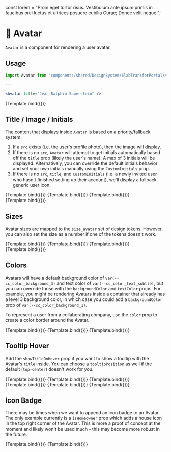 
<Meta title="Avatar" component={Avatar} />

const lorem =
  "Proin eget tortor risus. Vestibulum ante ipsum primis in faucibus orci luctus et ultrices posuere cubilia Curae; Donec velit neque.";

# 📢 Avatar

`Avatar` is a component for rendering a user avatar.

## Usage

```jsx
import Avatar from 'components/shared/DesignSystem/SlabTransferPortal/Avatar';

---

<Avatar title="Jean-Ralphio Saperstein" />
```

<Canvas>
  <Story
    name="default"
    args={{
      title: "Jean-Ralphio Saperstein",
      style: {"margin": '32px auto'}
    }}
  >
    {Template.bind({})}
  </Story>
</Canvas>

<ArgsTable story="default" />

## Title / Image / Initials

The content that displays inside `Avatar` is based on a priority/fallback system.
1. If a `src` exists (i.e. the user's profile photo), then the image will display.
1. If there is no `src`, `Avatar` will attempt to get initials automatically based off the `title` prop (likely the user's name). A max of 3 initials will be displayed. Alternatively, you can override the default initials behavior and set your own initials manually using the `CustomInitials` prop.
1. If there is no `src`, `title`, and `CustomInitials` (i.e. a newly invited user who hasn't finished setting up their account), we'll display a fallback generic user icon.

<Canvas>
  <Story
    name="with profile photo"
    args={{
      title: "Jean-Ralphio Saperstein",
      src: "https://img.companycam.com/dFawdteZ9ZZFSk7UQpo5XPHzNP_2cKJwM6TLGJylMiE/rs:fit:300:300/q:75/aHR0cHM6Ly9jb21w/YW55Y2FtLXBlbmRp/bmcuczMuYW1hem9u/YXdzLmNvbS8xNzk1/YjkwMi0xNDQ2LTQw/ZjgtYTFkZS0zZDIx/MjVjMzZhYTAuanBl/Zw",
    }}
  >
    {Template.bind({})}
  </Story>
  <Story
    name="custom initials"
    args={{
      title: "Jean-Ralphio Saperstein",
      customInitials: "XX"
    }}
  >
    {Template.bind({})}
  </Story>
  <Story
    name="no photo"
    args={{
      title: "Jean-Ralphio Saperstein",
    }}
  >
    {Template.bind({})}
  </Story>
  <Story
    name="blank"
    args={{
    }}
  >
    {Template.bind({})}
  </Story>
</Canvas>

## Sizes
Avatar sizes are mapped to the `size_avatar` set of design tokens. However, you can also set the size as a number if one of the tokens doesn't work.

<Canvas>
  <Story
    name="large"
    args={{
      title: "Jean-Ralphio Saperstein",
      size: "large",
    }}
  >
    {Template.bind({})}
  </Story>
  <Story
    name="medium"
    args={{
      title: "Jean-Ralphio Saperstein",
      size: "medium"
    }}
  >
    {Template.bind({})}
  </Story>
  <Story
    name="small"
    args={{
      title: "Jean-Ralphio Saperstein",
      size: "small"
    }}
  >
    {Template.bind({})}
  </Story>
  <Story
    name="custom size"
    args={{
      title: "Jean-Ralphio Saperstein",
      size: 64,
    }}
  >
    {Template.bind({})}
  </Story>
</Canvas>

## Colors
Avatars will have a default background color of `var(--cc_color_background_3)` and text color of `var(--cc_color_text_subtle)`, but you can override those with the `backgroundColor` and `textColor` props. For example, you might be rendering Avatars inside a container that already has a level 3 background color, in which case you could add a `backgroundColor` prop of `var(--cc_color_background_1)`.

To represent a user from a collaborating company, use the `color` prop to create a color border around the Avatar.

<Canvas>
  <Story
    name="custom background color"
    args={{
      title: "Jean-Ralphio Saperstein",
      backgroundColor: "var(--cc_color_background_1)",
    }}
  >
    {Template.bind({})}
  </Story>
  <Story
    name="custom text color"
    args={{
      title: "Jean-Ralphio Saperstein",
      textColor: "var(--cc_color_utility_success)",
    }}
  >
    {Template.bind({})}
  </Story>
  <Story
    name="collaborator"
    args={{
      title: "Jean-Ralphio Saperstein",
      color: "var(--cc_color_label_orange)",
    }}
  >
    {Template.bind({})}
  </Story>
</Canvas>

## Tooltip Hover
Add the `showTitleOnHover` prop if you want to show a tooltip with the Avatar's `title` inside. You can choose a `tooltipPosition` as well if the default (`top-center`) doesn't work for you.

<Canvas>
  <Story
    name="tooltip top-center"
    args={{
      title: "Jean-Ralphio Saperstein",
      src: "https://img.companycam.com/dFawdteZ9ZZFSk7UQpo5XPHzNP_2cKJwM6TLGJylMiE/rs:fit:300:300/q:75/aHR0cHM6Ly9jb21w/YW55Y2FtLXBlbmRp/bmcuczMuYW1hem9u/YXdzLmNvbS8xNzk1/YjkwMi0xNDQ2LTQw/ZjgtYTFkZS0zZDIx/MjVjMzZhYTAuanBl/Zw",
      showTitleOnHover: true,
      style: {"margin": "16px 0 16px 48px"},
    }}
  >
    {Template.bind({})}
  </Story>
  <Story
    name="tooltip top-left"
    args={{
      title: "Jean-Ralphio Saperstein",
      src: "https://img.companycam.com/dFawdteZ9ZZFSk7UQpo5XPHzNP_2cKJwM6TLGJylMiE/rs:fit:300:300/q:75/aHR0cHM6Ly9jb21w/YW55Y2FtLXBlbmRp/bmcuczMuYW1hem9u/YXdzLmNvbS8xNzk1/YjkwMi0xNDQ2LTQw/ZjgtYTFkZS0zZDIx/MjVjMzZhYTAuanBl/Zw",
      showTitleOnHover: true,
      tooltipPosition: "top-left",
      style: {"margin": "16px 0 16px 0"},
    }}
  >
    {Template.bind({})}
  </Story>
  <Story
    name="tooltip top-right"
    args={{
      title: "Jean-Ralphio Saperstein",
      src: "https://img.companycam.com/dFawdteZ9ZZFSk7UQpo5XPHzNP_2cKJwM6TLGJylMiE/rs:fit:300:300/q:75/aHR0cHM6Ly9jb21w/YW55Y2FtLXBlbmRp/bmcuczMuYW1hem9u/YXdzLmNvbS8xNzk1/YjkwMi0xNDQ2LTQw/ZjgtYTFkZS0zZDIx/MjVjMzZhYTAuanBl/Zw",
      showTitleOnHover: true,
      tooltipPosition: "top-right",
      style: {"margin": "16px 0 16px 0"},
    }}
  >
    {Template.bind({})}
  </Story>
  <Story
    name="tooltip bottom-center"
    args={{
      title: "Jean-Ralphio Saperstein",
      src: "https://img.companycam.com/dFawdteZ9ZZFSk7UQpo5XPHzNP_2cKJwM6TLGJylMiE/rs:fit:300:300/q:75/aHR0cHM6Ly9jb21w/YW55Y2FtLXBlbmRp/bmcuczMuYW1hem9u/YXdzLmNvbS8xNzk1/YjkwMi0xNDQ2LTQw/ZjgtYTFkZS0zZDIx/MjVjMzZhYTAuanBl/Zw",
      showTitleOnHover: true,
      tooltipPosition: "bottom-center",
      style: {"margin": "16px 0 16px 0"},
    }}
  >
    {Template.bind({})}
  </Story>
  <Story
    name="tooltip bottom-left"
    args={{
      title: "Jean-Ralphio Saperstein",
      src: "https://img.companycam.com/dFawdteZ9ZZFSk7UQpo5XPHzNP_2cKJwM6TLGJylMiE/rs:fit:300:300/q:75/aHR0cHM6Ly9jb21w/YW55Y2FtLXBlbmRp/bmcuczMuYW1hem9u/YXdzLmNvbS8xNzk1/YjkwMi0xNDQ2LTQw/ZjgtYTFkZS0zZDIx/MjVjMzZhYTAuanBl/Zw",
      showTitleOnHover: true,
      tooltipPosition: "bottom-left",
      style: {"margin": "16px 0 16px 0"},
    }}
  >
    {Template.bind({})}
  </Story>
  <Story
    name="tooltip bottom-right"
    args={{
      title: "Jean-Ralphio Saperstein",
      src: "https://img.companycam.com/dFawdteZ9ZZFSk7UQpo5XPHzNP_2cKJwM6TLGJylMiE/rs:fit:300:300/q:75/aHR0cHM6Ly9jb21w/YW55Y2FtLXBlbmRp/bmcuczMuYW1hem9u/YXdzLmNvbS8xNzk1/YjkwMi0xNDQ2LTQw/ZjgtYTFkZS0zZDIx/MjVjMzZhYTAuanBl/Zw",
      showTitleOnHover: true,
      tooltipPosition: "bottom-right",
      style: {"margin": "16px 0 16px 0"},
    }}
  >
    {Template.bind({})}
  </Story>
</Canvas>



## Icon Badge
There may be times when we want to append an icon badge to an Avatar. The only example currently is a `isHomeowner` prop which adds a house icon in the top right corner of the Avatar. This is more a proof of concept at the moment and likely won't be used much - this may become more robust in the future.

<Canvas>
  <Story
    name="homeowner no photo"
    args={{
      title: "Jean-Ralphio Saperstein",
      isHomeowner: true,
      style: {"marginRight": "-12px"},
    }}
  >
    {Template.bind({})}
  </Story>
  <Story
    name="regular avatar"
    args={{
      title: "Jean-Ralphio Saperstein",
      style: {"marginRight": "-12px"},
    }}
  >
    {Template.bind({})}
  </Story>
</Canvas>